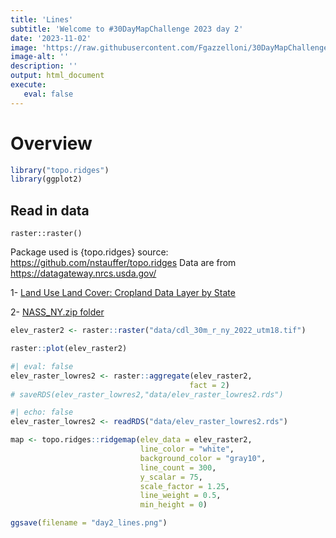 ```yaml
---
title: 'Lines'
subtitle: 'Welcome to #30DayMapChallenge 2023 day 2'
date: '2023-11-02'
image: 'https://raw.githubusercontent.com/Fgazzelloni/30DayMapChallenge/master/2023/day2_lines/day2_lines.png'
image-alt: ''
description: ''
output: html_document
execute: 
   eval: false
---
```


# Overview

```r
library("topo.ridges")
library(ggplot2)
```

## Read in data

    raster::raster()


Package used is {topo.ridges} source: <https://github.com/nstauffer/topo.ridges>
Data are from <https://datagateway.nrcs.usda.gov/>

1- [Land Use Land Cover: Cropland Data Layer by State](https://datagateway.nrcs.usda.gov/GDGHome_DirectDownLoad.aspx)

2- [NASS_NY.zip folder](https://nrcs.app.box.com/v/gateway/folder/22218925171)

```r
elev_raster2 <- raster::raster("data/cdl_30m_r_ny_2022_utm18.tif")
```


```r
raster::plot(elev_raster2)
```


```r
#| eval: false
elev_raster_lowres2 <- raster::aggregate(elev_raster2,
                                        fact = 2)
# saveRDS(elev_raster_lowres2,"data/elev_raster_lowres2.rds")
```

```r
#| echo: false
elev_raster_lowres2 <- readRDS("data/elev_raster_lowres2.rds")
```


```r
map <- topo.ridges::ridgemap(elev_data = elev_raster2,
                             line_color = "white",
                             background_color = "gray10",
                             line_count = 300,
                             y_scalar = 75,
                             scale_factor = 1.25,
                             line_weight = 0.5,
                             min_height = 0)
```


```r
ggsave(filename = "day2_lines.png")
```

